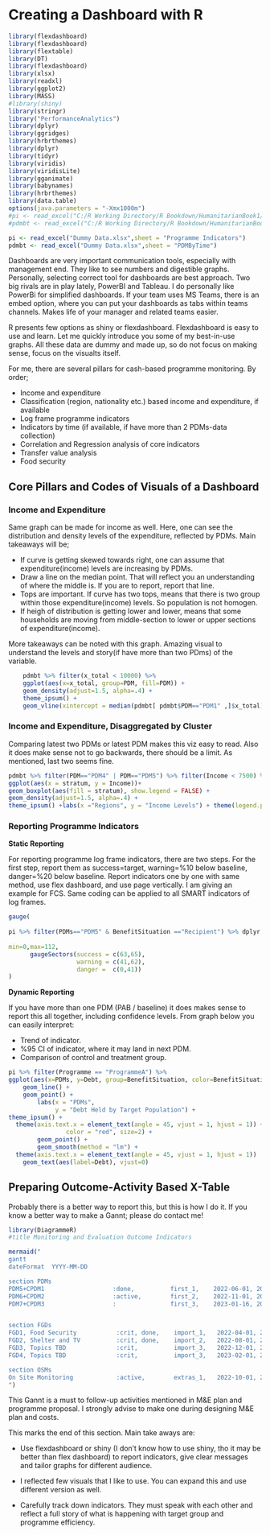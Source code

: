 # Creating a Dashboard with R

```r
library(flexdashboard)
library(flexdashboard)
library(flextable)
library(DT)
library(flexdashboard)
library(xlsx)
library(readxl)
library(ggplot2)
library(MASS)
#library(shiny)
library(stringr)
library("PerformanceAnalytics")
library(dplyr)
library(ggridges)
library(hrbrthemes)
library(dplyr)
library(tidyr)
library(viridis)
library(viridisLite)
library(gganimate)
library(babynames)
library(hrbrthemes)
library(data.table)
options(java.parameters = "-Xmx1000m")
#pi <- read_excel("C:/R Working Directory/R Bookdown/HumanitarianBook1/Dummy Data.xlsx",sheet = "Programme Indicators")
#pdmbt <- read_excel("C:/R Working Directory/R Bookdown/HumanitarianBook1/Dummy Data.xlsx",sheet = "PDMByTime")

pi <- read_excel("Dummy Data.xlsx",sheet = "Programme Indicators")
pdmbt <- read_excel("Dummy Data.xlsx",sheet = "PDMByTime")
```

Dashboards are very important communication tools, especially with management end. They like to see numbers and digestible graphs. Personally, selecting correct tool for dashboards are best approach. Two big rivals are in play lately, PowerBI and Tableau. I do personally like PowerBi for simplified dashboards. If your team uses MS Teams, there is an embed option, where you can put your dashboards as tabs within teams channels. Makes life of your manager and related teams easier.

R presents few options as shiny or flexdashboard. Flexdashboard is easy to use and learn. Let me quickly introduce you some of my best-in-use graphs. All these data are dummy and made up, so do not focus on making sense, focus on the visualts itself.

For me, there are several pillars for cash-based programme monitoring. By order;

-   Income and expenditure
-   Classification (region, nationality etc.) based income and expenditure, if available
-   Log frame programme indicators
-   Indicators by time (if available, if have more than 2 PDMs-data collection)
-   Correlation and Regression analysis of core indicators
-   Transfer value analysis 
-   Food security

##   Core Pillars and Codes of Visuals of a Dashboard

###    Income and Expenditure

Same graph can be made for income as well. Here, one can see the distribution and density levels of the expenditure, reflected by PDMs. Main takeaways will be;

-   If curve is getting skewed towards right, one can assume that expenditure(income) levels are increasing by PDMs.
-   Draw a line on the median point. That will reflect you an understanding of where the middle is. If you are to report, report that line.
-   Tops are important. If curve has two tops, means that there is two group within those expenditure(income) levels. So population is not homogen.
-   If heigh of distribution is getting lower and lower, means that some households are moving from middle-section to lower or upper sections of expenditure(income).

More takeaways can be noted with this graph. Amazing visual to understand the levels and story(if have more than two PDms) of the variable.

```r
    pdmbt %>% filter(x_total < 10000) %>% 
    ggplot(aes(x=x_total, group=PDM, fill=PDM)) +
    geom_density(adjust=1.5, alpha=.4) +
    theme_ipsum() + 
    geom_vline(xintercept = median(pdmbt[ pdmbt$PDM=="PDM1" ,]$x_total),color = "red", size = 1) +labs(x ="Expenditure Levels", y = "Density Levels")
```

###    Income and Expenditure, Disaggregated by Cluster

Comparing latest two PDMs or latest PDM makes this viz easy to read. Also it does make sense not to go backwards, there should be a limit. As mentioned, last two seems fine.

```r
pdmbt %>% filter(PDM=="PDM4" | PDM=="PDM5") %>% filter(Income < 7500) %>% filter(BenefitSit=="Recipient") %>%
ggplot(aes(x = stratum, y = Income))+ 
geom_boxplot(aes(fill = stratum), show.legend = FALSE) +    
geom_density(adjust=1.5, alpha=.4) +
theme_ipsum() +labs(x ="Regions", y = "Income Levels") + theme(legend.position = "none") + facet_grid(. ~ PDM)+coord_flip()
```

###    Reporting Programme Indicators

**Static Reporting**

For reporting programme log frame indicators, there are two steps. For the first step, report them as success=target, warning=%10 below baseline, danger=%20 below baseline. Report indicators one by one with same method, use flex dashboard, and use page vertically. I am giving an example for FCS. Same coding can be applied to all SMART indicators of log frames.

```r
gauge(
  
pi %>% filter(PDMs=="PDM5" & BenefitSituation =="Recipient") %>% dplyr::select(FCS) %>% colMeans(na.rm = TRUE) %>% as.vector(),
  
min=0,max=112,
      gaugeSectors(success = c(63,65),
                   warning = c(41,62),
                   danger =  c(0,41))
)
```

**Dynamic Reporting**

If you have more than one PDM (PAB / baseline) it does makes sense to report this all together, including confidence levels. From graph below you can easily interpret:

-   Trend of indicator.
-   %95 CI of indicator, where it may land in next PDM.
-   Comparison of control and treatment group.

```r
pi %>% filter(Programme == "ProgrammeA") %>%
ggplot(aes(x=PDMs, y=Debt, group=BenefitSituation, color=BenefitSituation)) +
    geom_line() +
    geom_point() +  
        labs(x = "PDMs",
             y = "Debt Held by Target Population") +    
theme_ipsum() + 
  theme(axis.text.x = element_text(angle = 45, vjust = 1, hjust = 1)) +  geom_hline(yintercept=1500, linetype="dashed", 
                color = "red", size=2) +
        geom_point() +
        geom_smooth(method = "lm") + 
  theme(axis.text.x = element_text(angle = 45, vjust = 1, hjust = 1))  +
    geom_text(aes(label=Debt), vjust=0)
```

##    Preparing Outcome-Activity Based X-Table

Probably there is a better way to report this, but this is how I do it. If you know a better way to make a Gannt; please do contact me!

```r
library(DiagrammeR)
#title Monitoring and Evaluation Outcome Indicators

mermaid("
gantt
dateFormat  YYYY-MM-DD

section PDMs
PDM5+CPDM1                   :done,          first_1,    2022-06-01, 2022-11-01
PDM6+CPDM2                   :active,        first_2,    2022-11-01, 2023-01-15
PDM7+CPDM3                   :               first_3,    2023-01-16, 2023-04-15


section FGDs
FGD1, Food Security           :crit, done,    import_1,   2022-04-01, 2022-05-01
FGD2, Shelter and TV          :crit, done,    import_2,   2022-08-01, 2022-09-01
FGD3, Topics TBD              :crit,          import_3,   2022-12-01, 2023-01-01
FGD4, Topics TBD              :crit,          import_3,   2023-02-01, 2023-03-01

section OSMs
On Site Monitoring            :active,        extras_1,   2022-10-01, 2023-04-01
")
```

This Gannt is a must to follow-up activities mentioned in M&E plan and programme proposal. I strongly advise to make one during designing M&E plan and costs.

This marks the end of this section. Main take aways are:

-   Use flexdashboard or shiny (I don't know how to use shiny, tho it may be better than flex dashboard) to report indicators, give clear messages and tailor graphs for different audience.

-   I reflected few visuals that I like to use. You can expand this and use different version as well.

-   Carefully track down indicators. They must speak with each other and reflect a full story of what is happening with target group and programme efficiency.





